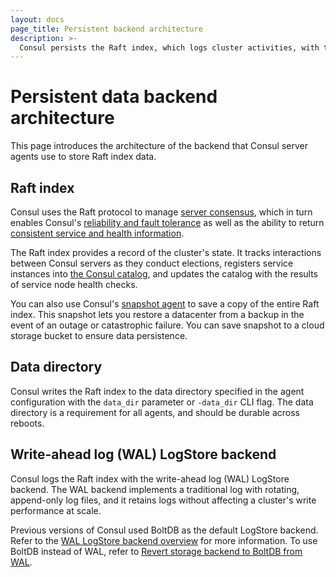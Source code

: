 ```yaml
---
layout: docs
page_title: Persistent backend architecture
description: >-
  Consul persists the Raft index, which logs cluster activities, with the Write-ahead log (WAL) LogStore backend. Consul saves the Raft index in the server's data directory.
---
```


# Persistent data backend architecture

This page introduces the architecture of the backend that Consul server agents use to store Raft index data.

## Raft index

Consul uses the Raft protocol to manage [server consensus](/consul/docs/concept/consensus), which in turn enables Consul's [reliability and fault tolerance](/consul/docs/concept/reliability) as well as the ability to return [consistent service and health information](/consul/docs/concept/consistency).

The Raft index provides a record of the cluster's state. It tracks interactions between Consul servers as they conduct elections, registers service instances into [the Consul catalog](/consul/docs/concept/catalog), and updates the catalog with the results of service node health checks.

You can also use Consul's [snapshot agent](/consul/commands/snapshot/agent) to save a copy of the entire Raft index. This snapshot lets you restore a datacenter from a backup in the event of an outage or catastrophic failure. You can save snapshot to a cloud storage bucket to ensure data persistence.

## Data directory

Consul writes the Raft index to the data directory specified in the agent configuration with the `data_dir` parameter or `-data_dir` CLI flag. The data directory is a requirement for all agents, and should be durable across reboots.

## Write-ahead log (WAL) LogStore backend

Consul logs the Raft index with the write-ahead log (WAL) LogStore backend. The WAL backend implements a traditional log with rotating, append-only log files, and it retains logs without affecting a cluster's write performance at scale.

Previous versions of Consul used BoltDB as the default LogStore backend. Refer
to the [WAL LogStore backend overview](/consul/docs/deploy/server/wal) for more
information. To use BoltDB instead of WAL, refer to [Revert storage backend to
BoltDB from WAL](/consul/docs/deploy/server/wal/revert-boltdb).
